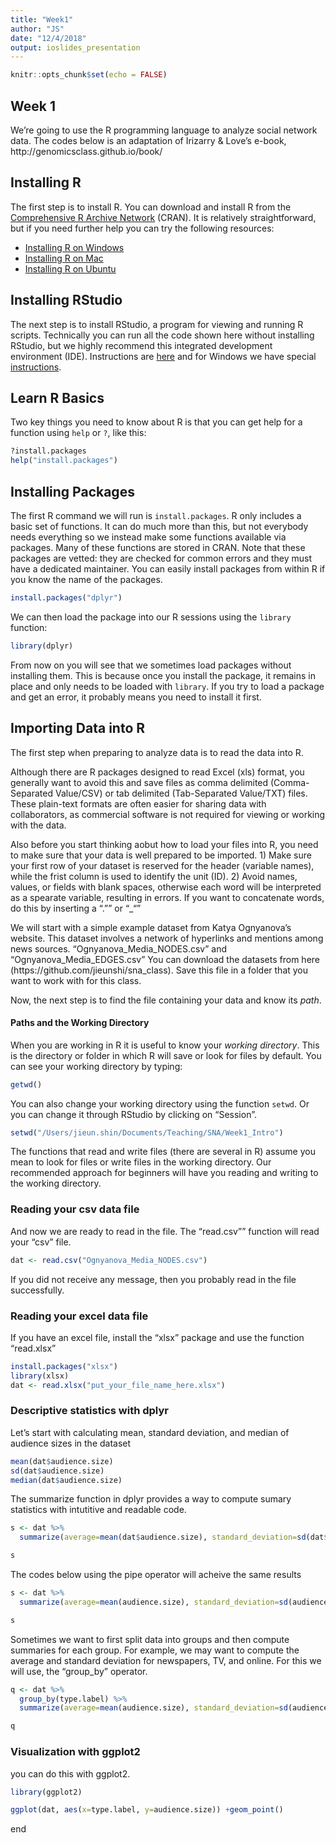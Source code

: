 ```yaml
---
title: "Week1"
author: "JS"
date: "12/4/2018"
output: ioslides_presentation
---
```


```r
knitr::opts_chunk$set(echo = FALSE)
```

## Week 1 
We're going to use the R programming language to analyze social network data. The codes below is an adaptation of Irizarry & Love's e-book, http://genomicsclass.github.io/book/


## Installing R

The first step is to install R. You can download and install R from
the [Comprehensive R Archive Network](https://cran.r-project.org/)
(CRAN). It is relatively straightforward, but if you need further help
you can try the following resources: 

* [Installing R on Windows](https://github.com/genomicsclass/windows#installing-r) 
* [Installing R on Mac](http://youtu.be/Icawuhf0Yqo)
* [Installing R on Ubuntu](http://cran.r-project.org/bin/linux/ubuntu/README)


## Installing RStudio

The next step is to install RStudio, a program for viewing and running
R scripts. Technically you can run all the code shown here without
installing RStudio, but we highly recommend this integrated
development environment (IDE). Instructions are
[here](http://www.rstudio.com/products/rstudio/download/) and for
Windows we have special
[instructions](https://github.com/genomicsclass/windows). 

## Learn R Basics

Two key things you need to know about R is that you can get help for a function using `help` or `?`, like this:
```r
?install.packages
help("install.packages")
```

## Installing Packages

The first R command we will run is `install.packages`. R only includes a basic set of
functions. It can do much more than this, but not everybody needs
everything so we instead make some functions available via
packages. Many of these functions are stored in CRAN. Note that these
packages are vetted: they are checked for common errors and they must have
a dedicated maintainer. You can easily install packages from within R if you know
the name of the packages. 

```r
install.packages("dplyr")
```

We can then load the package into our R sessions using the `library` function:

```r
library(dplyr)
```

From now on you will see that we sometimes load packages without
installing them. This is because once you install the package, it
remains in place and only needs to be loaded with `library`. If you
try to load a package and get an error, it probably means you need to
install it first.

## Importing Data into R

The first step when preparing to analyze data is to read the data into R. 

Although there are R packages designed to read Excel (xls) format, you generally want
to avoid this and save files as comma delimited (Comma-Separated
Value/CSV) or tab delimited (Tab-Separated Value/TXT) files.
These plain-text formats are often easier for sharing data with
collaborators, as commercial software is not required for viewing or
working with the data.

Also before you start thinking aobut how to load your files into R, you need to make sure that your data is well prepared to be imported. 1) Make sure your first row of your dataset is reserved for the header (variable names), while the frist column is used to identify the unit (ID). 2) Avoid names, values, or fields with blank spaces, otherwise each word will be interpreted as a spearate variable, resulting in errors. If you want to concatenate words, do this by inserting a "."" or "_"" 

We will start with a simple example dataset from Katya Ognyanova's website. This dataset involves a network of hyperlinks and mentions among news sources. 
"Ognyanova_Media_NODES.csv" and "Ognyanova_Media_EDGES.csv" You can download the datasets from here (https://github.com/jieunshi/sna_class). Save this file in a folder that you want to work with for this class. 

Now, the next step is to find the file containing your data and know its *path*. 


#### Paths and the Working Directory

When you are working in R it is useful to know your _working directory_. This is the directory or folder in which R will save or look for files by default. You can see your working directory by typing:

```r
getwd()
```

You can also change your working directory using the function `setwd`. Or you can change it through RStudio by clicking on "Session". 

```r
setwd("/Users/jieun.shin/Documents/Teaching/SNA/Week1_Intro")
```

The functions that read and write files (there are several in R) assume you mean to look for files or write files in the working directory. Our recommended approach for beginners will have you reading and writing to the working directory. 

### Reading your csv data file 
And now we are ready to read in the file. 
The "read.csv"" function will read your "csv" file. 

```r
dat <- read.csv("Ognyanova_Media_NODES.csv")
```

If you did not receive any message, then you probably read in the file successfully.

### Reading your excel data file
If you have an excel file, install the "xlsx" package and use the function "read.xlsx"

```r
install.packages("xlsx")
library(xlsx)
dat <- read.xlsx("put_your_file_name_here.xlsx")
```

### Descriptive statistics with dplyr 

Let's start with calculating mean, standard deviation, and median of audience sizes in the dataset 

```r
mean(dat$audience.size)
sd(dat$audience.size)
median(dat$audience.size)
```

The summarize function in dplyr provides a way to compute sumary statistics with intutitive and readable code. 

```r
s <- dat %>%
  summarize(average=mean(dat$audience.size), standard_deviation=sd(dat$audience.size), median =median(dat$audience.size))

s
```


The codes below using the pipe operator will acheive the same results 

```r
s <- dat %>%
  summarize(average=mean(audience.size), standard_deviation=sd(audience.size), median =median(audience.size))

s
```

Sometimes we want to first split data into groups and then compute summaries for each group. 
For example, we may want to compute the average and standard deviation for newspapers, TV, and online. For this we will use, the "group_by" operator. 


```r
q <- dat %>%
  group_by(type.label) %>%
  summarize(average=mean(audience.size), standard_deviation=sd(audience.size), median =median(audience.size))

q 
```

### Visualization with ggplot2 

you can do this with ggplot2. 

```r

library(ggplot2)

ggplot(dat, aes(x=type.label, y=audience.size)) +geom_point()

```

end 